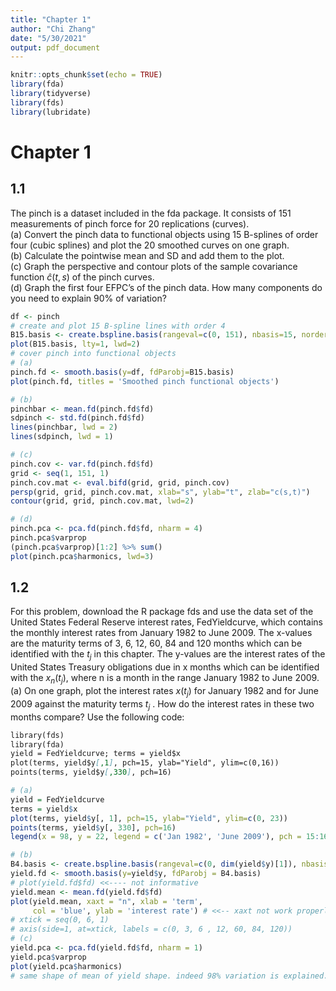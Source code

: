 ---
title: "Chapter 1"
author: "Chi Zhang"
date: "5/30/2021"
output: pdf_document
---

```{r setup, include=FALSE}
knitr::opts_chunk$set(echo = TRUE)
library(fda)
library(tidyverse)
library(fds)
library(lubridate)
```

# Chapter 1

## 1.1
The pinch is a dataset included in the fda package. It consists of 151
measurements of pinch force for 20 replications (curves).  
(a) Convert the pinch data to functional objects using 15 B-splines of order
four (cubic splines) and plot the 20 smoothed curves on one graph.  
(b) Calculate the pointwise mean and SD and add them to the plot.  
(c) Graph the perspective and contour plots of the sample covariance function
$\hat{c}(t, s)$ of the pinch curves.  
(d) Graph the first four EFPC's of the pinch data. How many components
do you need to explain 90% of variation?  

```{r Q1, echo=TRUE}
df <- pinch
# create and plot 15 B-spline lines with order 4
B15.basis <- create.bspline.basis(rangeval=c(0, 151), nbasis=15, norder=4)
plot(B15.basis, lty=1, lwd=2)
# cover pinch into functional objects
# (a)
pinch.fd <- smooth.basis(y=df, fdParobj=B15.basis)
plot(pinch.fd, titles = 'Smoothed pinch functional objects')

# (b)
pinchbar <- mean.fd(pinch.fd$fd)
sdpinch <- std.fd(pinch.fd$fd)
lines(pinchbar, lwd = 2)
lines(sdpinch, lwd = 1)

# (c)
pinch.cov <- var.fd(pinch.fd$fd)
grid <- seq(1, 151, 1)
pinch.cov.mat <- eval.bifd(grid, grid, pinch.cov)
persp(grid, grid, pinch.cov.mat, xlab="s", ylab="t", zlab="c(s,t)")
contour(grid, grid, pinch.cov.mat, lwd=2)

# (d)
pinch.pca <- pca.fd(pinch.fd$fd, nharm = 4)
pinch.pca$varprop
(pinch.pca$varprop)[1:2] %>% sum()
plot(pinch.pca$harmonics, lwd=3)
```

## 1.2
For this problem, download the R package fds and use the data set of the
United States Federal Reserve interest rates, FedYieldcurve, which contains
the monthly interest rates from January 1982 to June 2009. The x-values are
the maturity terms of 3, 6, 12, 60, 84 and 120 months which can be identified
with the $t_j$ in this chapter. The y-values are the interest rates of the
United States Treasury obligations due in x months which can be identified
with the $x_n(t_j)$, where n is a month in the range January 1982 to June 2009.  
(a) On one graph, plot the interest rates $x(t_j)$ for January 1982 and for
June 2009 against the maturity terms $t_j$ . How do the interest rates in these
two months compare? Use the following code:
```markdown
library(fds)
library(fda)
yield = FedYieldcurve; terms = yield$x
plot(terms, yield$y[,1], pch=15, ylab="Yield", ylim=c(0,16))
points(terms, yield$y[,330], pch=16)
```

```{r Q2, echo=TRUE}
# (a)
yield = FedYieldcurve
terms = yield$x
plot(terms, yield$y[, 1], pch=15, ylab="Yield", ylim=c(0, 23))
points(terms, yield$y[, 330], pch=16)
legend(x = 98, y = 22, legend = c('Jan 1982', 'June 2009'), pch = 15:16)

# (b)
B4.basis <- create.bspline.basis(rangeval=c(0, dim(yield$y)[1]), nbasis=4, norder=4)
yield.fd <- smooth.basis(y=yield$y, fdParobj = B4.basis)
# plot(yield.fd$fd) <<---- not informative
yield.mean <- mean.fd(yield.fd$fd)
plot(yield.mean, xaxt = "n", xlab = 'term',
     col = 'blue', ylab = 'interest rate') # <<-- xaxt not work properly
# xtick = seq(0, 6, 1)
# axis(side=1, at=xtick, labels = c(0, 3, 6 , 12, 60, 84, 120))
# (c)
yield.pca <- pca.fd(yield.fd$fd, nharm = 1)
yield.pca$varprop
plot(yield.pca$harmonics)
# same shape of mean of yield shape. indeed 98% variation is explained.
```


